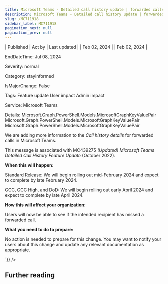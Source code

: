 ```yaml
---
title: Microsoft Teams - Detailed call history update | forwarded calls
description: Microsoft Teams - Detailed call history update | forwarded calls
slug: /MC711918
sidebar_label: MC711918
pagination_next: null
pagination_prev: null
---
```



| Published | Act by | Last updated |
| Feb 02, 2024 |  | Feb 02, 2024 |

EndDateTime: Jul 08, 2024

Severity: normal

Category: stayInformed

IsMajorChange: False

Tags: Feature update User impact Admin impact

Service: Microsoft Teams

Details: Microsoft.Graph.PowerShell.Models.MicrosoftGraphKeyValuePair Microsoft.Graph.PowerShell.Models.MicrosoftGraphKeyValuePair Microsoft.Graph.PowerShell.Models.MicrosoftGraphKeyValuePair

<div dangerouslySetInnerHTML={{__html:`
<p>We are adding more information to the <i>Call history details </i>for forwarded calls in Microsoft Teams.<br></p><p>This message is associated with<i>&nbsp;</i>MC439275 <i>(Updated) Microsoft Teams Detailed Call History Feature Update</i> (October 2022).</p><p><b>When this will happen:</b><br></p><p>Standard Release: We will begin rolling out mid-February 2024 and expect to complete by late February 2024.</p><p>GCC, GCC High, and DoD:  We will begin rolling out early April 2024 and expect to complete by late April 2024.</p><p><b>How this will affect your organization:</b></p><p>Users will now be able to see if the intended recipient has missed a forwarded call. </p><p><b>What you need to do to prepare:</b><br></p><p>No action is needed to prepare for this change. You may want to notify your users about this change and update any relevant documentation as appropriate.</p>
`}} />

## Further reading
